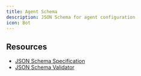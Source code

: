 ```yaml
---
title: Agent Schema
description: JSON Schema for agent configuration
icon: Bot
---
```



<SchemaParams
  schema={agentSchema}
  title="Configuration Schema"
  collapsible={true}
  defaultExpanded={true}
  paramType="path"
/>

## Resources

- [JSON Schema Specification](https://json-schema.org/)
- [JSON Schema Validator](https://www.jsonschemavalidator.net/)
